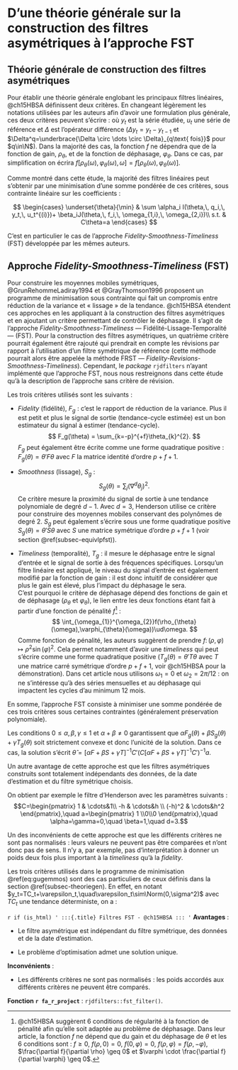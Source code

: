 # D'une théorie générale sur la construction des filtres asymétriques à l'approche FST {#sec-theoriegen}

## Théorie générale de construction des filtres asymétriques {#subsec-theoriegen}

Pour établir une théorie générale englobant les principaux filtres linéaires, @ch15HBSA définissent deux critères. 
En changeant légèrement les notations utilisées par les auteurs afin d'avoir une formulation plus générale, ces deux critères peuvent s'écrire :
\begin{align}
I(\theta,q,y_t,u_t)&=\E{(\Delta^{q}M_\theta y_t-u_t)^{2}} (\#eq:theoriegen1) \\
J(\theta,f, \omega_1,\omega_2)&=\int_{\omega_1}^{\omega_2} f\left[\rho_\theta(\omega), \varphi_\theta (\omega), \omega\right] \ud \omega (\#eq:theoriegen2)
\end{align}
où $y_t$ est la série étudiée, $u_t$ une série de référence et $\Delta$ est l'opérateur différence ($\Delta y_t=y_t-y_{t-1}$ et $\Delta^q=\underbrace{\Delta \circ \dots \circ \Delta}_{q\text{ fois}}$ pour $q\in\N$).
Dans la majorité des cas, la fonction $f$ ne dépendra que de la fonction de gain, $\rho_\theta$, et de la fonction de déphasage, $\varphi_\theta$.
Dans ce cas, par simplification on écrira $f\left[\rho_\theta(\omega), \varphi_\theta (\omega), \omega\right] = f\left[\rho_\theta(\omega), \varphi_\theta (\omega)\right]$.

Comme montré dans cette étude, la majorité des filtres linéaires peut s'obtenir par une minimisation d'une somme pondérée de ces critères, sous contrainte linéaire sur les coefficients :

$$
\begin{cases}
\underset{\theta}{\min} & \sum \alpha_i I(\theta,\, q_i,\, y_t,\, u_t^{(i)})+
\beta_iJ(\theta,\, f_i,\, \omega_{1,i},\, \omega_{2,i})\\
s.t. & C\theta=a
\end{cases}
$$

C'est en particulier le cas de l'approche *Fidelity-Smoothness-Timeliness* (FST) développée par les mêmes auteurs.

## Approche *Fidelity-Smoothness-Timeliness* (FST) {#subsec-GuggemosEtAl}

Pour construire les moyennes mobiles symétriques, @GrunRehommeLadiray1994 et @GrayThomson1996 proposent un programme de minimisation sous contrainte qui fait un compromis entre réduction de la variance et « lissage » de la tendance. 
@ch15HBSA étendent ces approches en les appliquant à la construction des filtres asymétriques et en ajoutant un critère permettant de contrôler le déphasage. 
Il s'agit de l'approche *Fidelity-Smoothness-Timeliness* --- Fidélité-Lissage-Temporalité --- (FST).
Pour la construction des filtres asymétriques, un quatrième critère pourrait également être rajouté qui prendrait en compte les révisions par rapport à l'utilisation d'un filtre symétrique de référence (cette méthode pourrait alors être appelée la méthode FRST --- *Fidelity-Revisions-Smoothness-Timeliness*).
Cependant, le *package* `rjdfilters` n'ayant implémenté que l'approche FST, nous nous restreignons dans cette étude qu'à la description de l'approche sans critère de révision.

Les trois critères utilisés sont les suivants :

- *Fidelity* (fidélité), $F_g$ : c'est le rapport de réduction de la variance.
Plus il est petit et plus le signal de sortie (tendance-cycle estimée) est un bon estimateur du signal à estimer (tendance-cycle).
$$
F_g(\theta) = \sum_{k=-p}^{+f}\theta_{k}^{2}.
$$
$F_g$ peut également être écrite comme une forme quadratique positive : $F_g(\theta)=\theta'F\theta$ avec $F$ la matrice identité d'ordre $p+f+1$.

- *Smoothness* (lissage), $S_g$ : 
$$
S_g(\theta) = \sum_{j}(\nabla^{d}\theta_{j})^{2}.
$$
Ce critère mesure la proximité du signal de sortie à une tendance polynomiale de degré $d-1$. 
Avec $d=3$, Henderson utilise ce critère  pour construire des moyennes mobiles conservant des polynômes de degré 2.
$S_g$ peut également s'écrire sous une forme quadratique positive $S_g(\theta)=\theta'S\theta$ avec $S$ une matrice symétrique d'ordre $p+f+1$ (voir section \@ref(subsec-equivlpfst)).


- *Timeliness* (temporalité), $T_g$ : il mesure le déphasage entre le signal d'entrée et le signal de sortie à des fréquences spécifiques.
Lorsqu'un filtre linéaire est appliqué, le niveau du signal d'entrée est également modifié par la fonction de gain : il est donc intuitif de considérer que plus le gain est élevé, plus l'impact du déphasage le sera.  
C'est pourquoi le critère de déphasage dépend des fonctions de gain et de déphasage ($\rho_\theta$ et $\varphi_{\theta}$), le lien entre les deux fonctions étant fait à partir d'une fonction de pénalité $f$^[
@ch15HBSA suggèrent 6 conditions de régularité à la fonction de pénalité afin qu'elle soit adaptée au problème de déphasage.
Dans leur article, la fonction $f$ ne dépend que du gain et du déphasage de $\theta$ et les 6 conditions sont : $f \geq 0$, $f\left(\rho,0\right)=0$, $f\left(0,\varphi\right)=0$, $f\left(\rho,\varphi\right)=f\left(\rho,-\varphi\right)$, $\frac{\partial f}{\partial \rho} \geq 0$ et
$\varphi \cdot \frac{\partial f}{\partial \varphi} \geq 0$.
] :
$$
\int_{\omega_{1}}^{\omega_{2}}f(\rho_{\theta}(\omega),\varphi_{\theta}(\omega))\ud\omega.
$$
Comme fonction de pénalité, les auteurs suggèrent de prendre $f\colon(\rho,\varphi)\mapsto\rho^2\sin(\varphi)^2$. 
Cela permet notamment d'avoir une *timeliness* qui peut s'écrire comme une forme quadratique positive ($T_g(\theta)=\theta'T\theta$ avec $T$ une matrice carré symétrique d'ordre $p+f+1$, voir @ch15HBSA pour la démonstration).
Dans cet article nous utilisons $\omega_1=0$ et $\omega_2=2\pi/12$ : on ne s'intéresse qu'à des séries mensuelles et au déphasage qui impactent les cycles d'au minimum 12 mois.

En somme, l'approche FST consiste à minimiser une somme pondérée de ces trois critères sous certaines contraintes (généralement préservation polynomiale).

\begin{equation}
\begin{cases}
\underset{\theta}{\min} &
\alpha F_g(\theta)+\beta S_g(\theta)+\gamma T_g(\theta) = 
\theta'(\alpha F+\beta S+ \gamma T)\theta\\
s.t. & C\theta=a
\end{cases}. (\#eq:gugemmos)
\end{equation}

Les conditions $0\leq\alpha,\beta,\gamma\leq 1$ et $\alpha+\beta\ne0$ garantissent que $\alpha F_g(\theta)+\beta S_g(\theta)+\gamma T_g(\theta)$ soit strictement convexe et donc l'unicité de la solution. 
Dans ce cas, la solution s'écrit $\hat \theta = [\alpha F+\beta S+ \gamma T]^{-1}C'\left(C[\alpha F+\beta S+ \gamma T]^{-1}C'\right)^{-1}a$.

Un autre avantage de cette approche est que les filtres asymétriques construits sont totalement indépendants des données, de la date d'estimation et du filtre symétrique choisis.

On obtient par exemple le filtre d'Henderson avec les paramètres suivants :
$$C=\begin{pmatrix}
1 & \cdots&1\\
-h & \cdots&h \\
(-h)^2 & \cdots&h^2
\end{pmatrix},\quad
a=\begin{pmatrix}
1 \\0\\0
\end{pmatrix},\quad
\alpha=\gamma=0,\quad
\beta=1,\quad d=3.$$

Un des inconvénients de cette approche est que les différents critères ne sont pas normalisés : leurs valeurs ne peuvent pas être comparées et n'ont donc pas de sens.
Il n'y a, par exemple, pas d’interprétation à donner un poids deux fois plus important à la *timeliness* qu'à la *fidelity*.

Les trois critères utilisés dans le programme de minimisation \@ref(eq:gugemmos) sont des cas particuliers de ceux définis dans la section \@ref(subsec-theoriegen). 
En effet, en notant $y_t=TC_t+\varepsilon_t,\quad\varepsilon_t\sim\Norm(0,\sigma^2)$ avec $TC_t$ une tendance déterministe, on a :
\begin{align*}
F_g(\theta) & = I(\theta,\,0,\,y_t,\,\E{M_\theta y_t})\\
S_g(\theta) & = I(\theta,\,q,\,y_t,\,\E{M_\theta y_t})\\
T_g(\theta) & = J(f\colon(\rho,\varphi)\mapsto\rho^2\sin(\varphi)^2,\,\omega_1, \,\omega_2).
\end{align*}


:::: {.summary_box data-latex="{Filtres FST --- Grun-Rehomme et alii (2018)}"}
`r if (is_html) '
:::{.title}
Filtres FST - @ch15HBSA
:::
'`
**Avantages** :

- Le filtre asymétrique est indépendant du filtre symétrique, des données et de la date d'estimation.

- Le problème d'optimisation admet une solution unique.


**Inconvénients** :

- Les différents critères ne sont pas normalisés : les poids accordés aux différents critères ne peuvent être comparés.

**Fonction `r fa_r_project`** : `rjdfilters::fst_filter()`.
::::

